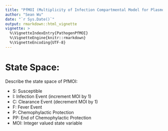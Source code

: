 ```yaml
---
title: "PfMOI (Multiplicity of Infection Compartmental Model for Plasmodium falciparum Transmission)"
author: "Sean Wu"
date: "`r Sys.Date()`"
output: rmarkdown::html_vignette
vignette: >
  %\VignetteIndexEntry{PathogenPfMOI}
  %\VignetteEngine{knitr::rmarkdown}
  %\VignetteEncoding{UTF-8}
---
```

# State Space:

Describe the state space of PfMOI:

  * S: Susceptible
  * I: Infection Event (increment MOI by 1)
  * C: Clearance Event (decrement MOI by 1)
  * F: Fever Event
  * P: Chemophylactic Protection
  * PP: End of Chemophylactic Protection
  * MOI: Integer valued state variable

